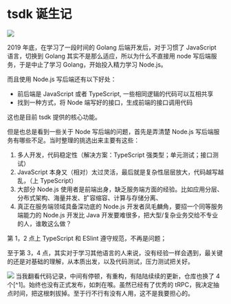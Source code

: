 # tsdk 诞生记

<img src="/tssdk.jpg" className="w-72 rounded-2xl my-12 mx-auto" />


2019 年底，在学习了一段时间的 Golang 后端开发后，对于习惯了 JavaScript 语言，切换到 Golang 其实不是那么适应，所以为什么不直接用 node 写后端服务，于是中止了学习 Golang，开始投入精力学习 Node.js。

而且使用 Node.js 写后端还有以下好处：

- 前后端是 JavaScript 或者 TypeScript, 一些相同逻辑的代码可以互相共享
- 找到一种方式，将 Node 端写好的接口，生成前端的接口调用代码

这也是目前 tsdk 提供的核心功能。

但是也总是看到一些关于 Node 写后端的问题，首先是弄清楚 Node.js 写后端服务有哪些不足。当时整理的挑选出来主要有这些：

1. 多人开发，代码稳定性（解决方案：TypeScript 强类型；单元测试；接口测试）
2. JavaScript 本身又（相对）太过灵活，最后就是复杂性层层放大，代码越写越乱，（上 TypeScript）
3. 大部分 Node.js 使用者是前端出身，缺乏服务端方面的经验。比如应用分层、分布式架构、海量并发、扩容缩容、计算与存储分离、
4. 真正在服务端领域具备深功底的 Node.js 开发者凤毛麟角，要招一个同等服务端能力的 Node.js 开发比 Java 开发要难很多，把大型/复杂业务交给不专业的人，谁敢这么做？

第 1，2 点上 TypeScript 和 ESlint 遵守规范，不再是问题；

至于第 3，4 点，其实对于学习其他语言的人来说，没有经验一样会遇到，最关键的还是对基础的理解，从本质出发，以及代码测试，压力测试把关好。

<img src="/tsdk.jpeg" className="w-72 rounded-2xl my-12 mx-auto" />



<Callout emoji="🐣" type='info'>
  当我翻看代码记录，中间有停顿，有重构，有陆陆续续的更新，仓库也换了 4
  个[^1]。始终也没有正式发布，如刺在喉。虽然已经有了优秀的
  tRPC，我决定抽点时间，把这根刺拔掉。至于行不行有没有人用，这不是我要担心的。
</Callout>

[^1]: 刚开始叫 **nsf** (Node Server Framework)；后来重新整理结构改名为 **bsv**；将 express 重构为使用 fastify，再从 fastify 切换回来 express；最后改名为 **tsdk**，再到现在的 **tsdk-monorepo**

